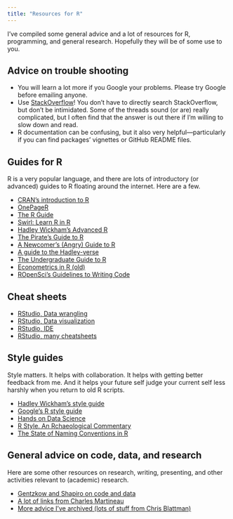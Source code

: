 ```yaml
---
title: "Resources for R"
---
```


I've compiled some general advice and a lot of resources for R, programming, and general research. Hopefully they will be of some use to you.

## Advice on trouble shooting

- You will learn a lot more if you Google your problems. Please try Google before emailing anyone.
- Use [StackOverflow](http://stackoverflow.com)! You don't have to directly search StackOverflow, but don't be intimidated. Some of the threads sound (or are) really complicated, but I often find that the answer is out there if I'm willing to slow down and read.
- R documentation can be confusing, but it also very helpful—particularly if you can find packages' vignettes or GitHub README files.

## Guides for R

R is a very popular language, and there are lots of introductory (or advanced) guides to R floating around the internet. Here are a few.

- [CRAN's introduction to R](https://cran.r-project.org/doc/manuals/r-release/R-intro.pdf)
- [OnePageR](http://togaware.com/onepager/)
- [The R Guide](https://cran.r-project.org/doc/contrib/Owen-TheRGuide.pdf)
- [Swirl: Learn R in R](http://swirlstats.com/)
- [Hadley Wickham's Advanced R](http://adv-r.had.co.nz/)
- [The Pirate's Guide to R](http://nathanieldphillips.com/thepiratesguidetor/)
- [A Newcomer's (Angry) Guide to R](http://arrgh.tim-smith.us/)
- [A guide to the Hadley-verse](https://barryrowlingson.github.io/hadleyverse/#1)
- [The Undergraduate Guide to R](http://www.biostat.jhsph.edu/~ajaffe/docs/undergradguidetoR.pdf)
- [Econometrics in R (old)](https://cran.r-project.org/doc/contrib/Farnsworth-EconometricsInR.pdf)
- [ROpenSci's Guidelines to Writing Code](https://ropensci.github.io/reproducibility-guide/sections/writingCode/)

## Cheat sheets

- [RStudio, Data wrangling](http://www.rstudio.com/wp-content/uploads/2015/02/data-wrangling-cheatsheet.pdf)
- [RStudio, Data visualization](http://www.rstudio.com/wp-content/uploads/2015/12/ggplot2-cheatsheet-2.0.pdf)
- [RStudio, IDE](http://www.rstudio.com/wp-content/uploads/2016/01/rstudio-IDE-cheatsheet.pdf)
- [RStudio, many cheatsheets](https://www.rstudio.com/resources/cheatsheets/)

## Style guides

Style matters. It helps with collaboration. It helps with getting better feedback from me. And it helps your future self judge your current self less harshly when you return to old R scripts.

- [Hadley Wickham's style guide](http://adv-r.had.co.nz/Style.html)
- [Google's R style guide](https://google.github.io/styleguide/Rguide.xml)
- [Hands on Data Science](http://handsondatascience.com/StyleO.pdf)
- [R Style. An Rchaeological Commentary](https://cran.r-project.org/web/packages/rockchalk/vignettes/Rstyle.pdf)
- [The State of Naming Conventions in R](https://journal.r-project.org/archive/2012-2/RJournal_2012-2_Baaaath.pdf)

## General advice on code, data, and research

Here are some other resources on research, writing, presenting, and other activities relevant to (academic) research.

- [Gentzkow and Shapiro on code and data](https://web.stanford.edu/~gentzkow/research/CodeAndData.pdf)
- [A lot of links from Charles Martineau](http://www.charlesmartineau.com/research-advice)
- [More advice I've archived (lots of stuff from Chris Blattman)](https://github.com/edrubin/Advice)
